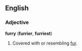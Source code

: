 ==English==

===Adjective===
'''furry''' ('''furrier''', '''furriest''')
# Covered with or resembling [[fur]].